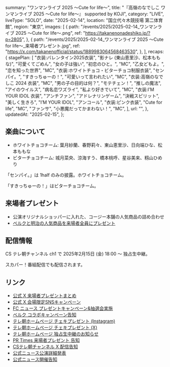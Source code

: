   summary: "ワンマンライブ 2025 〜Cute for life〜",
  title: "『高嶺のなでしこ ワンマンライブ 2025 〜Cute for life〜』 supported by KOJI",
  category: "LIVE",
  liveType: "SOLO",
  date: "2025-02-14",
  location: "国立代々木競技場 第二体育館",
  region: "東京",
  images: [
    {
      path: "/events/2025/2025-02-14_ワンマンライブ 2025 〜Cute for life〜.png",
      ref: "https://takanenonadeshiko.jp/?p=2805",
    },
    {
      path: "/events/2025/2025-02-14_ワンマンライブ 2025 〜Cute for life〜_来場者プレゼント.jpg",
      ref: "https://x.com/takanenofficial/status/1889983064568463530",
    },
  ],
  recaps: {
    stagePlan: [
      "衣装:バレンタイン2025衣装",
      "影ナレ (東山恵里沙、松本ももな)",
      "可愛くてごめん",
      "女の子は強い",
      "初恋のひと。",
      "MC",
      "乙女どもよ。",
      "恋を知った世界",
      "MC",
      "衣装:ホワイトチョコ・ビターチョコ制服衣装",
      "センパイ。",
      "すきっちゅーの！",
      "可愛いって言われたい",
      "MC",
      "衣装:高嶺のなでしこ 2024 衣装",
      "MC",
      "男の子の目的は何？",
      "モテチェン！",
      "推しの魔法",
      "アイのウイルス",
      "病名恋ワズライ",
      "私より好きでいて",
      "MC",
      "衣装:I’M YOUR IDOL 衣装",
      "アンチファン",
      "アドレナリンゲーム",
      "決戦スピリット",
      "美しく生きろ",
      "I’M YOUR IDOL",
      "アンコール",
      "衣装:ピンク衣装",
      "Cute for life",
      "MC",
      "ファンサ",
      "小悪魔だってかまわない！",
      "MC",
    ],
    url: "",
  },
  updatedAt: "2025-02-15",
};

## 楽曲について

- ホワイトチョコチーム: 葉月紗蘭、春野莉々、東山恵里沙、日向端ひな、松本ももな
- ビターチョコチーム: 城月菜央、涼海すう、橋本桃呼、星谷美来、籾山ひめり

「センパイ。」は 1half のみの披露。ホワイトチョコチーム。

「すきっちゅーの！」はビターチョコチーム。

## 来場者プレゼント

- 公演オリジナルショッパーに入れた、コージー本舗の人気商品の詰め合わせ
- [ベルクと明治の人気商品を来場者全員にプレゼント](https://x.com/takanenofficial/status/1885478174215331858)

## 配信情報

CS テレ朝チャンネル ch1 で 2025年2月15日 (金) 18:00 〜 独占生中継。

スカパー！番組配信でも配信されます。

## リンク

- [公式 X 来場者プレゼントまとめ](https://x.com/takanenofficial/status/1889983064568463530)
- [公式 X 会場限定SNSキャンペーン](https://x.com/takanenofficial/status/1889980409112600677)
- [FC ニュース プレゼントキャンペーン&抽選会実施](https://takanekofc.com/news/public/_/d78d7cuops670uqi.html)
- [ベルク コラボキャンペーン告知](https://x.com/takanenofficial/status/1885478174215331858)
- [テレ朝ホームページ チェキプレゼント (Instagram)](https://ex-maniacs.tv-asahi.co.jp/ch/ex_maniacs/post-51877/)
- [テレ朝ホームページ チェキプレゼント (X)](https://ex-maniacs.tv-asahi.co.jp/ch/ex_maniacs/post-51852/)
- [テレ朝ホームページ 独占生中継のお知らせ](https://www.tv-asahi.co.jp/ch/contents/variety/0765/)
- [PR Times 来場者プレゼント 告知 ](https://prtimes.jp/main/html/rd/p/000000706.000025517.html)
- [CSテレ朝チャンネル X 配信告知](https://x.com/tvasahi_cs/status/1887796172619948175)
- [公式ニュース公演詳細発表](https://takanenonadeshiko.jp/?p=2805)
- [公式ニュース開催告知](https://takanenonadeshiko.jp/?p=2629)
